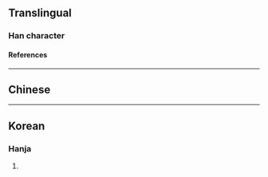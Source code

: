 {{character info/new}}
==Translingual==

===Han character===
{{Han char|rn=9|rad=人|as=06|sn=8|four=26200|canj=OHBU|ids=⿰亻自}}

====References====
{{Han ref|kx=0102.291|dkj=00628|hdz=10149.061|uh=3451}}

----

==Chinese==
{{zh-see|咱|v|{{q|Min Nan}} [[we]]; [[us]]; [[our]]; [[you]]}}

----

==Korean==

===Hanja===
{{ko-hanja|hangeul=자|rv=ja|mr=cha|y=ca}}

# {{defn|lang=ko|sort=人06}}